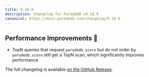 ```yaml
---
title: 0.18.9
description: Changelog for ParadeDB v0.18.9
canonical: https://docs.paradedb.com/changelog/0.18.9
---
```


## Performance Improvements 🚀

- TopN queries that request `paradedb.score` but do not order by `paradedb.score` still get a TopN scan,
  which significantly improves performance

The full changelog is available [on the GitHub Release](https://github.com/paradedb/paradedb/releases/tag/v0.18.9).

